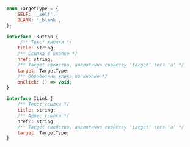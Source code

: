 
<Props of={Card} />

```javascript

enum TargetType = {
    SELF: '_self',
    BLANK: '_blank',
};

interface IButton {
     /** Текст кнопки */
    title: string;
    /** Ссылка в кнопке */
    href: string;
    /** Target свойство, аналогично свойству 'target' тега 'a' */
    target: TargetType;
    /** Обработчик клика по кнопке */
    onClick: () => void;
}

interface ILink {
    /** Текст ссылки */
    title: string;
    /** Адрес ссылки */
    href?: string;
    /** Target свойство, аналогично свойству 'target' тега 'a' */
    target: TargetType;
}

```
